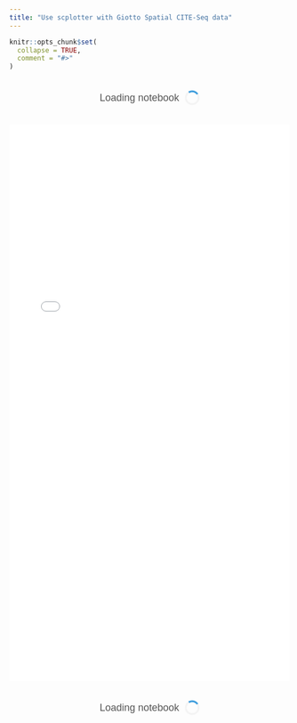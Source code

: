 ```yaml
---
title: "Use scplotter with Giotto Spatial CITE-Seq data"
---
```


```r
knitr::opts_chunk$set(
  collapse = TRUE,
  comment = "#>"
)
```

<style>
.nb-loading {
  display: flex;
  align-items: center;
  justify-content: center;
  margin: 20px auto;
  font-family: Arial, sans-serif;
  color: #555;
  font-size: 18px;
  padding: 15px;
}
.nb-loading p {
  margin: 0;
  margin-right: 10px;
}
.nb-loading div {
  width: 20px;
  height: 20px;
  border: 3px solid #f3f3f3;
  border-top: 3px solid #3498db;
  border-radius: 50%;
  animation: spin 2s linear infinite;
}
@keyframes spin {
  0% { transform: rotate(0deg); }
  100% { transform: rotate(360deg); }
}
</style>

<div id="loading1" class="nb-loading">
  <p>Loading notebook</p>
  <div></div>
</div>

<iframe
  src="../Giotto.Spatial_CITE-Seq.html"
  width="100%"
  style="height: auto; min-height: 1000px; overflow: hidden;"
  frameborder="0"
  allowfullscreen
  scrolling="no"
  onload="document.getElementById('loading1').style.display = 'none'; document.getElementById('loading2').style.display = 'none'; this.style.height=this.contentWindow.document.documentElement.scrollHeight+'px';"></iframe>

<div id="loading2" class="nb-loading">
  <p>Loading notebook</p>
  <div></div>
</div>